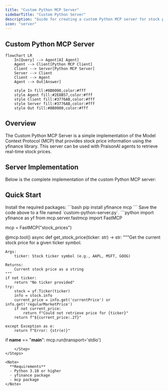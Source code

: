 ```yaml
---
title: "Custom Python MCP Server"
sidebarTitle: "Custom Python Server"
description: "Guide for creating a custom Python MCP server for stock price retrieval"
icon: "server"
---
```


## Custom Python MCP Server

```mermaid
flowchart LR
    In[Query] --> Agent[AI Agent]
    Agent --> Client[Python MCP Client]
    Client --> Server[Python MCP Server]
    Server --> Client
    Client --> Agent
    Agent --> Out[Answer]
    
    style In fill:#8B0000,color:#fff
    style Agent fill:#2E8B57,color:#fff
    style Client fill:#3776AB,color:#fff
    style Server fill:#3776AB,color:#fff
    style Out fill:#8B0000,color:#fff
```

## Overview

The Custom Python MCP Server is a simple implementation of the Model Context Protocol (MCP) that provides stock price information using the yfinance library. This server can be used with PraisonAI agents to retrieve real-time stock prices.

## Server Implementation

Below is the complete implementation of the custom Python MCP server:


## Quick Start

<Steps>
    <Step title="Install Dependencies">
        Install the required packages:
        ```bash
        pip install yfinance mcp
        ```
    </Step>
    <Step title="Save the Server Code">
        Save the code above to a file named `custom-python-server.py`.
```python
import yfinance as yf
from mcp.server.fastmcp import FastMCP

mcp = FastMCP("stock_prices")

@mcp.tool()
async def get_stock_price(ticker: str) -> str:
    """Get the current stock price for a given ticker symbol.
    
    Args:
        ticker: Stock ticker symbol (e.g., AAPL, MSFT, GOOG)
        
    Returns:
        Current stock price as a string
    """
    if not ticker:
        return "No ticker provided"
    try:
        stock = yf.Ticker(ticker)
        info = stock.info
        current_price = info.get('currentPrice') or info.get('regularMarketPrice')
        if not current_price:
            return f"Could not retrieve price for {ticker}"
        return f"${current_price:.2f}"
        
    except Exception as e:
        return f"Error: {str(e)}"

if __name__ == "__main__":
    mcp.run(transport='stdio')
```
    </Step>
</Steps>

<Note>
  **Requirements**
  - Python 3.10 or higher
  - yfinance package
  - mcp package
</Note>

